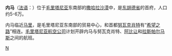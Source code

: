 {{Infobox settlement
|name = 内马
|native_name = 
|settlement_type        = 城市
|image_skyline = NemaLookingSouth.jpg
|imagesize = 300px
|image_caption = 
|image_flag = 
|image_seal = 
|image_map = 
|map_caption = 
|pushpin_map = 
|pushpin_label_position =
|pushpin_mapsize        = 
|pushpin_map_caption    
|coordinates_region = MR
|subdivision_type = 国家
|subdivision_type1 = 地区
|subdivision_name = {{flag|毛里塔尼亚}}
|subdivision_name1 = [[东胡德省|东胡德省]]
|人口=200
}}

'''内马'''（[[法语|法语]]：'''{{lang|fr|Néma}}'''）位于[[毛里塔尼亚|毛里塔尼亚]]东南部的[[撒哈拉沙漠|撒哈拉沙漠]]中，是[[东胡德省|东胡德省]]的首府，人口约5-6万。

内马临近[[马里|马里]]，是毛里塔尼亚东南部的贸易中心，和首都[[努瓦克肖特|努瓦克肖特]]有“[[希望之路|希望之路]]”相连。[[毛里塔尼亚航空公司|毛里塔尼亚航空公司]]计划开辟内马与努瓦克肖特、[[阿比让|阿比让]]和[[拉斯帕尔马斯|拉斯帕尔马斯]]之间的航班。

{{Mauritania-stub}}

[[Category:毛里塔尼亚城市|N]]